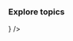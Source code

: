 
<div style={{ display: "flex", justifyContent: "center" }}>
  <div style={{ marginTop: "12px" }}>
    <Logo />
  </div>
</div>

### Explore topics

<div style={{ height: "16px" }} />

<CardGrid>
  <Link href="/introduction">
    <Card
      title="Salus introduction"
      text="information"
      iconSVG={
        <svg xmlns="http://www.w3.org/2000/svg" width="40" height="40" viewBox="0 0 40 40" fill="none">
          <path
            d=""
            stroke="black"
            strokeWidth="2"
            strokeLinecap="round"
            strokeLinejoin="round"
          />
        </svg>
      }
    />
  </Link>
</CardGrid>